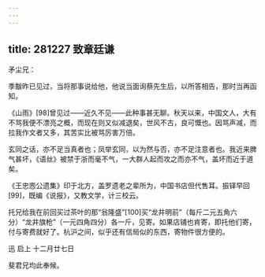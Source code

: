 ```yaml
---
---
---
```

title: 281227 致章廷谦
---




矛尘兄：

季黻昨已见过，当将那事说给他，他说当面询蔡先生后，以所答相告，那时当再函知。

《山雨》[98]曾见过——近久不见——此种事甚无聊。秋天以来，中国文人，大有不骂我便不漂亮之概，而现在则又似减退矣，世风不古，良可慨也。因骂声减，而拉我作文者又多，其苦实比被骂厉害万倍。

玄同之话，亦不足当真者也；凤举玄同，以为然与否，亦不足注意者也。我近来脾气甚坏，《语丝》被禁于浙而毫不气，一大群人起而攻之而亦不气，盖坏而近于道矣。

《王忠悫公遗集》印于北方，盖罗遗老之辈所为，中国书店但代售耳。振铎早回[99]，既编《说报》，又教文学，计三校云。

托兄给我在前回买过茶叶的那“翁隆盛”[100]买“龙井明前”（每斤二元五角六分）“龙井旗枪”（一元四角四分）各一斤，见寄。如果店铺也肯寄，即托他们寄，付与寄费就好了。杭沪之间，似乎还有信局似的东西，寄物件很方便的。

迅 启上 十二月廿七日

斐君兄均此奉候。